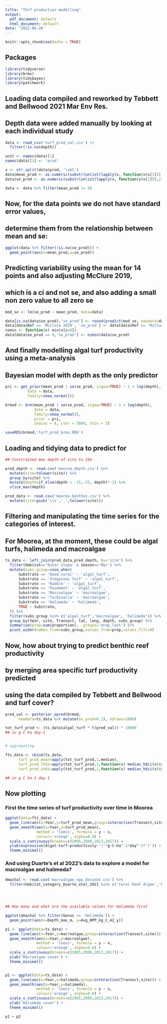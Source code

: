 ```yaml
---
title: "TUrf production modelling"
output:
  pdf_document: default
  html_document: default
date: '2022-06-28'
---
```


```r
knitr::opts_chunk$set(echo = TRUE)
```

## Packages

```r
library(tidyverse)
library(brms)
library(tidybayes)
library(patchwork)

```

## Loading data compiled and reworked by Tebbett and Bellwood 2021 Mar Env Res.
## Depth data were added manually by looking at each individual study

```r
data <- read_csv('turf_prod_val.csv') |> 
  filter(!is.na(depth))

unit <- names(data)[1]
names(data)[1] <- 'prod'

x <- str_split(data$prod, '\xb1')
data$mean_prod <- as.numeric(substr(unlist(lapply(x, function(x)x[1])),1,4))
data$se_prod <- as.numeric(substr(unlist(lapply(x, function(x)x[2])),2,5))

data <- data %>% filter(mean_prod != 0)

```

## Now, for the data points we do not have standard error values, 
## determine them from the relationship between mean and se:

```r

ggplot(data %>% filter(!is.na(se_prod))) +
  geom_point(aes(x=mean_prod,y=se_prod))

```
## Predicting variability using the mean for 14 points and also adjusting McClure 2019,
## which is a ci and not se, and also adding a small non zero value to all zero se

```r
mod_se <- lm(se_prod ~ mean_prod, data=data)

data[is.na(data$se_prod),'se_prod'] <- round(predict(mod_se, newdata=data[is.na(data$se_prod),]),2)
data[data$Ref == 'McClure 2019', 'se_prod'] <- data[data$Ref == 'McClure 2019', 'se_prod'] / 1.96
nzmin <- function(x) min(x[x>0])
data[data$se_prod == 0,'se_prod'] <- nzmin(data$se_prod)

```



## And finally modelling algal turf productivity using a meta-analysis 
## Bayesian model with depth as the only predictor

```r

pri <- get_prior(mean_prod | se(se_prod, sigma=TRUE) ~ 1 + log(depth),
          data = data,
          family=skew_normal())

brmod <- brm(mean_prod | se(se_prod, sigma=TRUE) ~ 1 + log(depth), 
             data = data,
             family=skew_normal(),
             prior = pri,
             chains = 4, iter = 5000, thin = 3)

saveRDS(brmod,'turf_prod_brms.RDS')

```

## Loading and tidying data to predict for

```r

## Constrained max depth of site to 15m

pred_depth <- read.csv('moorea_depth.csv') %>% 
  mutate(site=tolower(site)) %>%
  group_by(site) %>%
  mutate(depth=if_else(depth < -15,-15, depth)*-1) %>%
  slice_max(depth)

pred_data <- read.csv('moorea_benthos.csv') %>% 
  mutate(site=gsub('\\s','_',tolower(site)))


```


## Filtering and manipulating the time series for the categories of interest.
## For Moorea, at the moment, these could be algal turfs, halimeda and macroalgae

```r

ts_data <- left_join(pred_data,pred_depth, by='site') %>%
  filter(Habitat=='Outer slope' & Season=='Mar') %>% 
  mutate(subs_group=case_when(
      Substrate == 'Dead coral' ~ 'algal_turf',
      Substrate == 'Stegastes Turf' ~ 'algal_turf',
      Substrate == 'Rubble' ~ 'algal_turf',
      Substrate == 'Pavement' ~ 'algal_turf',
      Substrate == 'Macroalgae' ~ 'macroalgae',
      Substrate == 'Turbinaria' ~ 'macroalgae',
      Substrate == 'Halimeda' ~ 'halimeda',
      TRUE ~ Substrate,
  )) %>%
  filter(subs_group %in% c('algal_turf','macroalgae', 'halimeda')) %>%
  group_by(Year, site, Transect, lat, long, depth, subs_group) %>%
  summarise(prop=sum(proportion), .groups='drop_last') %>%
  pivot_wider(names_from=subs_group,values_from=prop,values_fill=0)


```


## Now, how about trying to predict benthic reef productivity
## by merging area specific turf productivity predicted
## using the data compiled by Tebbett and Bellwood and turf cover?

```r

pred_val <- posterior_epred(brmod, 
      newdata=ts_data %>% mutate(se_prod=0.1), ndraws=1000)

tot_turf_prod <- (ts_data$algal_turf * t(pred_val)) * 10000
## in g C ha day-1


# aggregating

fts_data <- cbind(ts_data,
      turf_prod_mean=apply(tot_turf_prod,1,median),
      turf_prod_lhdi=apply(tot_turf_prod,1,function(x) median_hdci(x)$ymin),
      turf_prod_uhdi=apply(tot_turf_prod,1,function(x) median_hdci(x)$ymax))

## in g C ha-1 day-1
```

## Now plotting

### First the time series of turf productivity over time in Moorea
```r

ggplot(data=fts_data) +
  geom_line(aes(x=Year,y=turf_prod_mean,group=interaction(Transect,site))) +
  geom_smooth(aes(x=Year,y=turf_prod_mean), 
              method = 'loess', formula = y ~ x,
              colour='orange', alpha=0.8) +
  scale_x_continuous(breaks=c(2005,2009,2013,2017)) +
  ylab(expression(Algal~turf~productivity~'('*g~C~ha^-1*day^-1*')')) +
  theme_minimal()

```

### And using Duarte's et al 2022's data to explore a model for macroalgae and halimeda?
```r

dmachal <- read.csv('macroalgae_npp_dataset.csv') %>%
  filter(Habitat_category_Duarte_etal_2021 %in% c('Coral Reef Algae','Halimeda bioherme ','Subtidal brown algae') & abs(Latitude_decimal_degrees) < 30)




## How many and what are the available values for Halimeda first

ggplot(dmachal %>% filter(Genus == 'Halimeda')) +
  geom_point(aes(x=Depth_max_m, y=Avg_NPP_kg_C_m2_y))

```
```r
p1 <- ggplot(data=ts_data) +
  geom_line(aes(x=Year,y=macroalgae,group=interaction(Transect,site))) +
  geom_smooth(aes(x=Year,y=macroalgae), 
              method = 'loess', formula = y ~ x,
              colour='orange', alpha=0.8) +
  scale_x_continuous(breaks=c(2005,2009,2013,2017)) +
  ylab('Macroalgae cover') +
  theme_minimal()


p2 <- ggplot(data=ts_data) +
  geom_line(aes(x=Year,y=halimeda,group=interaction(Transect,site))) +
  geom_smooth(aes(x=Year,y=halimeda), 
              method = 'loess', formula = y ~ x,
              colour='orange', alpha=0.8) +
  scale_x_continuous(breaks=c(2005,2009,2013,2017)) +
  ylab('Halimeda cover') +
  theme_minimal()

p1 + p2


```

